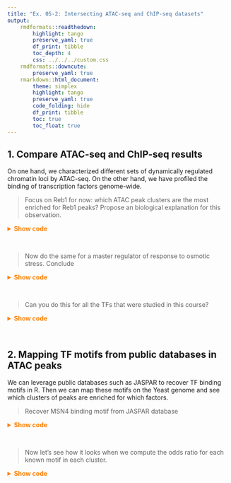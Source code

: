 ```yaml
---
title: "Ex. 05-2: Intersecting ATAC-seq and ChIP-seq datasets"
output: 
    rmdformats::readthedown: 
        highlight: tango
        preserve_yaml: true
        df_print: tibble
        toc_depth: 4
        css: ../../../custom.css
    rmdformats::downcute: 
        preserve_yaml: true
    rmarkdown::html_document: 
        theme: simplex
        highlight: tango
        preserve_yaml: true
        code_folding: hide
        df_print: tibble
        toc: true
        toc_float: true
---
```


## 1. Compare ATAC-seq and ChIP-seq results

On one hand, we characterized different sets of dynamically regulated chromatin loci by ATAC-seq. 
On the other hand, we have profiled the binding of transcription factors genome-wide. 

> Focus on Reb1 for now: which ATAC peak clusters are the most enriched for Reb1 peaks? Propose an biological explanation for this observation.

<details><summary style='color: #ff7f00; font-weight: bold'>Show code</summary><p>
```r
library(tidyverse)
library(GenomicRanges)
ATAC_peaks <- readRDS("Share/day05/ATAC_peaks_with_annots.rds")
Reb1_peaks <- rtracklayer::import('Share/day03/results/bwa/mergedLibrary/macs/narrowPeak/Reb1_R1_peaks.narrowPeak')
ATAC_peaks$has_Reb1 <- ATAC_peaks %over% Reb1_peaks
with(ATAC_peaks, table(annot, has_Reb1))
```
</p></details><br>

> Now do the same for a master regulator of response to osmotic stress. Conclude

<details><summary style='color: #ff7f00; font-weight: bold'>Show code</summary><p>
```r
Hog1_peaks <- rtracklayer::import('Share/day03/results/bwa/mergedLibrary/macs/narrowPeak/Hog1_R1_peaks.narrowPeak')
ATAC_peaks$has_Hog1 <- ATAC_peaks %over% Hog1_peaks
with(ATAC_peaks, table(annot, has_Hog1))
```
</p></details><br>

> Can you do this for all the TFs that were studied in this course? 

<details><summary style='color: #ff7f00; font-weight: bold'>Show code</summary><p>
```r
TFs <- list.files(pattern = '*.narrowPeak$', path = 'Share/day03/results/bwa/mergedLibrary/macs/narrowPeak')
TFs <- unique(gsub('_.*', '', TFs))
list_TF_peaks <- lapply(TFs, function(TF) {
    TF_files <- list.files(pattern = paste0(TF, '.*narrowPeak$'), path = 'Share/day03/results/bwa/mergedLibrary/macs/narrowPeak', full.names = TRUE)
    peaks <- GenomicRanges::reduce(do.call(c, lapply(TF_files, rtracklayer::import)))
    return(peaks)
})
names(list_TF_peaks) <- TFs
lengths(list_TF_peaks)
df <- lapply(TFs, function(TF) {
    data.frame(
        TF = TF, 
        locus = ATAC_peaks$annot,
        hasTF = ATAC_peaks %over% list_TF_peaks[[TF]]
    )
}) %>% 
    do.call(rbind, .) %>% 
    group_by(TF, locus) %>% 
    summarize(pct_with_TF = sum(hasTF) / n() * 100) 
spread(df, locus, pct_with_TF)
ggplot(df, aes(x = locus, y = TF, fill = pct_with_TF)) + 
    geom_tile(col = "black") + 
    theme_bw() + 
    scale_fill_gradientn(colours = c('white', 'orange', 'darkred')) + 
    theme(
        axis.text.x = element_text(angle = 90, hjust = 1, vjust = 0.5), 
        panel.border = element_blank(),
        panel.grid.major = element_blank(), 
        panel.grid.minor = element_blank(), 
        axis.ticks = element_blank()
    ) + 
    labs(
        x = "Clusters of dynamic accessible loci", 
        y = "Transcription factor", 
        fill = '% of peaks\nin a cluster\nbound by the TF'
    ) + 
    coord_fixed()
```
</p></details><br>

## 2. Mapping TF motifs from public databases in ATAC peaks 

We can leverage public databases such as JASPAR to recover TF binding motifs 
in R. Then we can map these motifs on the Yeast genome and see which clusters of peaks 
are enriched for which factors. 

> Recover MSN4 binding motif from JASPAR database

<details><summary style='color: #ff7f00; font-weight: bold'>Show code</summary><p>
```r
# Get genome sequence from AnnotationHub
library(AnnotationHub)
library(Biostrings)
genome <- AnnotationHub() %>% 
    query('Saccharomyces_cerevisiae') %>% 
    query('R64-1-1') %>%
    query('dna.toplevel.2bit') %>% 
    '[['(1) %>% 
    getSeq()
genome
# Get MSN4 binding motif from JASPAR
library(JASPAR2018)
library(TFBSTools)
motifs <- getMatrixSet(JASPAR2018::JASPAR2018, opts = list(species = "4932"))
motif_names <- lapply(motifs, function(m) c(name(m)))
MSN4_motif <- toPWM(motifs[[which(motif_names == 'USV1')]])
MSN4_motif
MSN4_hits <- GRanges(
    searchSeq(
        MSN4_motif, 
        genome, 
        strand = '*', 
        min.score = '60%'
    )
)
MSN4_hits <- MSN4_hits[MSN4_hits$relScore >= 0.90]
MSN4_hits <- MSN4_hits[order(MSN4_hits$relScore, decreasing = TRUE)]
MSN4_hits
ATAC_peaks$has_MSN4_motif <- ATAC_peaks %over% MSN4_hits
# Calculate enrichment in each cluster
odds_MSN4 <- lapply(levels(ATAC_peaks$annot), function(cluster) {
    fisher.test(table(ATAC_peaks$annot == cluster, ATAC_peaks$has_MSN4_motif))$estimate
}) %>% unlist() %>% setNames(levels(ATAC_peaks$annot))
```
</p></details><br>

> Now let's see how it looks when we compute the odds ratio for each known motif in each cluster. 

<details><summary style='color: #ff7f00; font-weight: bold'>Show code</summary><p>
```r
odds_motifs <- parallel::mclapply(mc.cores = 6, motif_names, function(factor) {
    message(factor)
    motif <- toPWM(motifs[[which(motif_names == factor)]])
    hits <- GRanges(
        searchSeq(
            motif, 
            genome, 
            strand = '*', 
            min.score = '60%'
        )
    )
    hits <- hits[hits$relScore >= 0.90]
    hits <- hits[order(hits$relScore, decreasing = TRUE)]
    ATAC_peaks$has_motif <- ATAC_peaks %over% hits
    odds <- lapply(levels(ATAC_peaks$annot), function(cluster) {
        fisher.test(table(ATAC_peaks$annot == cluster, ATAC_peaks$has_motif))$estimate
    }) %>% unlist() %>% setNames(levels(ATAC_peaks$annot))
    return(odds)
}) %>% setNames(motif_names) %>% do.call(rbind, .)
odds_motifs[is.infinite(odds_motifs)] <- 0
odds_motifs %>% 
    as.data.frame() %>% 
    rownames_to_column('TF') %>% 
    gather('cluster', 'odds', -TF) %>% 
    mutate(odds = ifelse(odds > 5, 5, odds)) %>% 
    ggplot(aes(x = TF, y = cluster, fill = odds)) +
    geom_tile(col = "black") + 
    theme_bw() + 
    scale_fill_gradientn(colours = c('white', 'orange', 'darkred')) + 
    theme(
        axis.text.x = element_text(angle = 90, hjust = 1, vjust = 0.5, size = 3), 
        panel.border = element_blank(),
        panel.grid.major = element_blank(), 
        panel.grid.minor = element_blank(), 
        axis.ticks = element_blank()
    ) + 
    labs(
        x = "TF", 
        y = "Cluster", 
        fill = ''
    )
```
</p></details><br>

